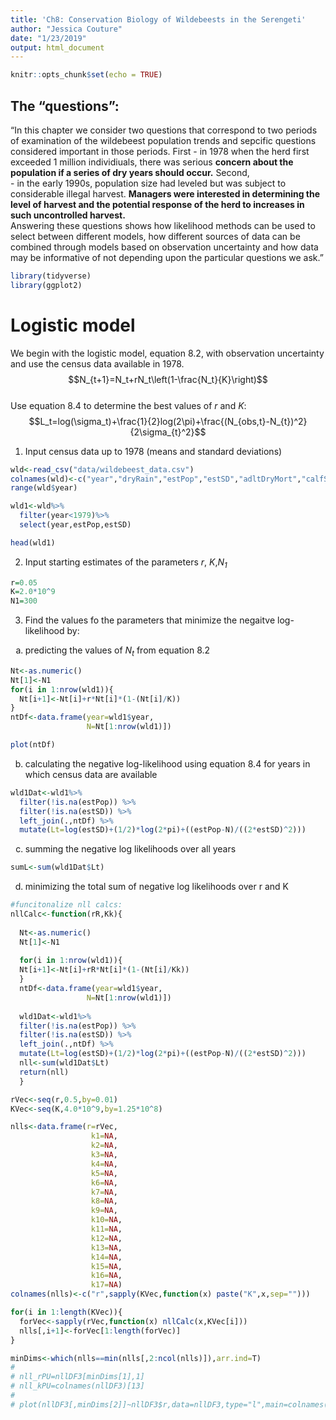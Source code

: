 ```yaml
---
title: 'Ch8: Conservation Biology of Wildebeests in the Serengeti'
author: "Jessica Couture"
date: "1/23/2019"
output: html_document
---
```


```r
knitr::opts_chunk$set(echo = TRUE)
```

## The "questions":

"In this chapter we consider two questions that correspond to two periods of examination of the wildebeest population trends and sepcific questions considered important in those periods. First
- in 1978 when the herd first exceeded 1 million individiuals,   there was serious **concern about the population if a series of dry years should occur.**
Second,  
- in the early 1990s, population size had leveled but was subject to considerable illegal harvest. **Managers were interested in determining the level of harvest and the potential response of the herd to increases in such uncontrolled harvest.**  
Answering these questions shows how likelihood methods can be used to select between different models, how different sources of data can be combined through models based on observation uncertainty and how data may be informative of not depending upon the particular questions we ask."

```r
library(tidyverse)
library(ggplot2)
```

# Logistic model
We begin with the logistic model, equation 8.2, with observation uncertainty and use the census data available in 1978.  
$$N_{t+1}=N_t+rN_t\left(1-\frac{N_t}{K}\right)$$  
Use equation 8.4 to determine the best values of *r* and *K*:
$$L_t=log(\sigma_t)+\frac{1}{2}log(2\pi)+\frac{(N_{obs,t}-N_{t})^2}{2\sigma_{t}^2}$$

1. Input census data up to 1978 (means and standard deviations)
```r
wld<-read_csv("data/wildebeest_data.csv")
colnames(wld)<-c("year","dryRain","estPop","estSD","adltDryMort","calfSurv")
range(wld$year)

wld1<-wld%>%
  filter(year<1979)%>%
  select(year,estPop,estSD)

head(wld1)
```

2. Input starting estimates of the parameters *r*, *K*,*$N_1$*
```r
r=0.05
K=2.0*10^9
N1=300

```

3. Find the values fo the parameters that minimize the negaitve log-likelihood by:  
a) predicting the values of $N_t$ from equation 8.2
```r
Nt<-as.numeric()
Nt[1]<-N1
for(i in 1:nrow(wld1)){
  Nt[i+1]<-Nt[i]+r*Nt[i]*(1-(Nt[i]/K))
}
ntDf<-data.frame(year=wld1$year,
                 N=Nt[1:nrow(wld1)])

plot(ntDf)
```

b) calculating the negative log-likelihood using equation 8.4 for years in which census data are available

```r
wld1Dat<-wld1%>%
  filter(!is.na(estPop)) %>%
  filter(!is.na(estSD)) %>%
  left_join(.,ntDf) %>%
  mutate(Lt=log(estSD)+(1/2)*log(2*pi)+((estPop-N)/((2*estSD)^2)))

```

c) summing the negative log likelihoods over all years

```r
sumL<-sum(wld1Dat$Lt)
```

d) minimizing the total sum of negative log likelihoods over r and K

```r
#funcitonalize nll calcs:
nllCalc<-function(rR,Kk){
  
  Nt<-as.numeric()
  Nt[1]<-N1
  
  for(i in 1:nrow(wld1)){
  Nt[i+1]<-Nt[i]+rR*Nt[i]*(1-(Nt[i]/Kk))
  }
  ntDf<-data.frame(year=wld1$year,
                 N=Nt[1:nrow(wld1)])
  
  wld1Dat<-wld1%>%
  filter(!is.na(estPop)) %>%
  filter(!is.na(estSD)) %>%
  left_join(.,ntDf) %>%
  mutate(Lt=log(estSD)+(1/2)*log(2*pi)+((estPop-N)/((2*estSD)^2)))
  nll<-sum(wld1Dat$Lt)
  return(nll)
  }

rVec<-seq(r,0.5,by=0.01)
KVec<-seq(K,4.0*10^9,by=1.25*10^8)

nlls<-data.frame(r=rVec,
                  k1=NA,
                  k2=NA,
                  k3=NA,
                  k4=NA,
                  k5=NA,
                  k6=NA,
                  k7=NA,
                  k8=NA,
                  k9=NA,
                  k10=NA,
                  k11=NA,
                  k12=NA,
                  k13=NA,
                  k14=NA,
                  k15=NA,
                  k16=NA,
                  k17=NA)
colnames(nlls)<-c("r",sapply(KVec,function(x) paste("K",x,sep="")))

for(i in 1:length(KVec)){
  forVec<-sapply(rVec,function(x) nllCalc(x,KVec[i]))
  nlls[,i+1]<-forVec[1:length(forVec)]
}

minDims<-which(nlls==min(nlls[,2:ncol(nlls)]),arr.ind=T)
# 
# nll_rPU=nllDF3[minDims[1],1]
# nll_kPU=colnames(nllDF3)[13]
# 
# plot(nllDF3[,minDims[2]]~nllDF3$r,data=nllDF3,type="l",main=colnames(nllDF3)[minDims[2]],ylab="NLL-Proc. uncert",xlab="r")
```

